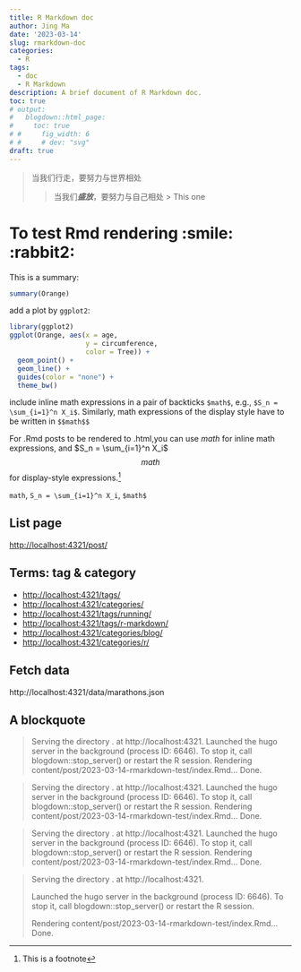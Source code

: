```yaml
---
title: R Markdown doc
author: Jing Ma
date: '2023-03-14'
slug: rmarkdown-doc
categories:
  - R
tags:
  - doc
  - R Markdown
description: A brief document of R Markdown doc.
toc: true
# output:
#   blogdown::html_page:
#     toc: true
# #     fig_width: 6
# #     # dev: "svg"
draft: true
---
```


> 当我们行走，要努力与世界相处
>
>> 当我们***盛放***，要努力与自己相处
>>> This one

# To test Rmd rendering :smile: :rabbit2:

This is a summary:

```r
summary(Orange)
```

add a plot by `ggplot2`:

```r
library(ggplot2)
ggplot(Orange, aes(x = age,
                   y = circumference,
                   color = Tree)) +
  geom_point() +
  geom_line() +
  guides(color = "none") +
  theme_bw()
```

include inline math expressions in a pair of backticks `$math$`, e.g., `$S_n = \sum_{i=1}^n X_i$`. Similarly, math expressions of the display style have to be written in `$$math$$`

For .Rmd posts to be rendered to .html,you can use $math$ for inline math expressions, and $S_n = \sum_{i=1}^n X_i$ $$math$$ for display-style expressions.[^1]

[^1]: This is a footnote

`math`, `S_n = \sum_{i=1}^n X_i`, `$math$`

## List page

<http://localhost:4321/post/>


## Terms: tag & category

- <http://localhost:4321/tags/>
- <http://localhost:4321/categories/>
- <http://localhost:4321/tags/running/>
- <http://localhost:4321/tags/r-markdown/>
- <http://localhost:4321/categories/blog/>
- <http://localhost:4321/categories/r/>

## Fetch data

http://localhost:4321/data/marathons.json

## A blockquote

> Serving the directory . at http://localhost:4321. Launched the hugo server in the background (process ID: 6646). To stop it, call blogdown::stop_server() or restart the R session.
Rendering content/post/2023-03-14-rmarkdown-test/index.Rmd... Done.

> Serving the directory . at http://localhost:4321.
> Launched the hugo server in the background (process ID: 6646). To stop it, call blogdown::stop_server() or restart the R session.
> Rendering content/post/2023-03-14-rmarkdown-test/index.Rmd... Done.

>   Serving the directory . at http://localhost:4321.
>   Launched the hugo server in the background (process ID: 6646). To stop it, call blogdown::stop_server() or restart the R session.
>   Rendering content/post/2023-03-14-rmarkdown-test/index.Rmd... Done.

> Serving the directory . at http://localhost:4321.
>
> Launched the hugo server in the background (process ID: 6646). To stop it, call blogdown::stop_server() or restart the R session.
>
> Rendering content/post/2023-03-14-rmarkdown-test/index.Rmd... Done.
